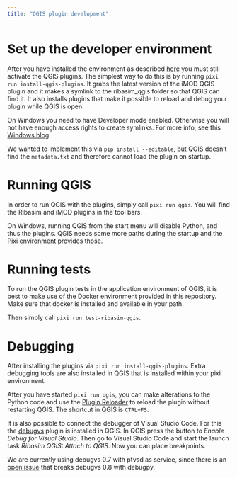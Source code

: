 ```yaml
---
title: "QGIS plugin development"
---
```


# Set up the developer environment

After you have installed the environment as described [here](/dev/core.qmd) you must still activate the QGIS plugins.
The simplest way to do this is by running `pixi run install-qgis-plugins`.
It grabs the latest version of the iMOD QGIS plugin and it makes a symlink to the ribasim_qgis folder so that QGIS can find it.
It also installs plugins that make it possible to reload and debug your plugin while QGIS is open.

:::{.callout-note}
On Windows you need to have Developer mode enabled.
Otherwise you will not have enough access rights to create symlinks.
For more info, see this [Windows blog](https://blogs.windows.com/windowsdeveloper/2016/12/02/symlinks-windows-10/).

We wanted to implement this via `pip install --editable`, but QGIS doesn't find the `metadata.txt` and therefore cannot load the plugin on startup.
:::

# Running QGIS

In order to run QGIS with the plugins, simply call `pixi run qgis`.
You will find the Ribasim and iMOD plugins in the tool bars.

:::{.callout-note}
On Windows, running QGIS from the start menu will disable Python, and thus the plugins.
QGIS needs some more paths during the startup and the Pixi environment provides those.
:::

# Running tests

To run the QGIS plugin tests in the application environment of QGIS, it is best to make use of the Docker environment provided in this repository.
Make sure that docker is installed and available in your path.

Then simply call `pixi run test-ribasim-qgis`.

# Debugging

After installing the plugins via `pixi run install-qgis-plugins`.
Extra debugging tools are also installed in QGIS that is installed within your pixi environment.

After you have started `pixi run qgis`, you can make alterations to the Python code and use the [Plugin Reloader](https://github.com/borysiasty/plugin_reloader) to reload the plugin without restarting QGIS.
The shortcut in QGIS is `CTRL+F5`.

It is also possible to connect the debugger of Visual Studio Code.
For this the [debugvs](https://github.com/lmotta/debug_vs_plugin) plugin is installed in QGIS.
In QGIS press the button to _Enable Debug for Visual Studio_.
Then go to Visual Studio Code and start the launch task _Ribasim QGIS: Attach to QGIS_.
Now you can place breakpoints.

:::{.callout-note}
We are currently using debugvs 0.7 with ptvsd as service,
since there is an [open issue](https://github.com/lmotta/debug_vs_plugin/issues/12) that breaks debugvs 0.8 with debugpy.
:::
